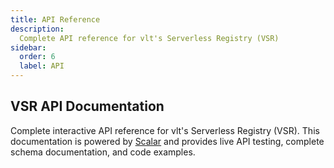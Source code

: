 ```yaml
---
title: API Reference
description:
  Complete API reference for vlt's Serverless Registry (VSR)
sidebar:
  order: 6
  label: API
---
```



## VSR API Documentation

Complete interactive API reference for vlt's Serverless Registry
(VSR). This documentation is powered by [Scalar](https://scalar.com)
and provides live API testing, complete schema documentation, and code
examples.

<div className="scalar-api-reference">
  <ApiReferenceReact
    client:load
    configuration={{
      spec: {
        url: '/api-spec.json',
      },
      metaData: {
        title: 'vlt serverless registry API',
      },
      theme: 'none',
      layout: 'classic',
      hideModels: true,
      hiddenClients: true,
      showSidebar: false,
      withDefaultFonts: false,
      searchHotKey: 'k',
    }}
  />
</div>
